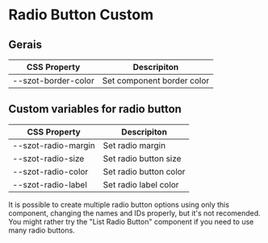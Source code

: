 
<Meta title="Components/FormFields/RadioButton/Custom" />

# Radio Button Custom

## Gerais

| CSS Property        | Descripiton                |
| ------------------- | -------------------------- |
| --szot-border-color | Set component border color |

## Custom variables for radio button

| CSS Property        | Descripiton            |
| ------------------- | ---------------------- |
| --szot-radio-margin | Set radio margin       |
| --szot-radio-size   | Set radio button size  |
| --szot-radio-color  | Set radio button color |
| --szot-radio-label  | Set radio label color  |

<p>
  It is possible to create multiple radio button options using only this
  component, changing the names and IDs properly, but it's not recomended. You
  might rather try the "List Radio Button" component if you need to use many
  radio buttons.
</p>
